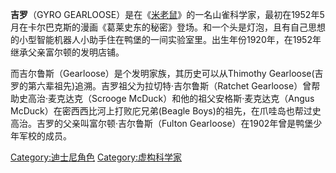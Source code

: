 '''吉罗'''（GYRO GEARLOOSE）是在《[[米老鼠|米老鼠]]》的一名山雀科学家，最初在1952年5月在卡尔巴克斯的漫画《葛莱史东的秘密》登场。和一个头是灯泡，且有自己思想的小型智能机器人小助手住在鸭堡的一间实验室里。出生年份1920年，在1952年继承父亲富尔顿的发明店铺。

而吉尔鲁斯（Gearloose）是个发明家族，其历史可以从Thimothy Gearloose(吉罗的第六辈祖先)追溯。吉罗祖父为拉切特·吉尔鲁斯（Ratchet Gearloose）曾帮助史高治·麦克达克（Scrooge McDuck）和他的祖父安格斯·麦克达克（Angus McDuck）在密西西比河上打败庀兄弟(Beagle Boys)的祖先，在爪哇岛也帮过史高治。吉罗的父亲叫富尔顿·吉尔鲁斯（Fulton Gearloose）在1902年曾是鸭堡少年军校的成员。
{{迪士尼角色}}
[[Category:迪士尼角色|Category:迪士尼角色]]
[[Category:虚构科学家|Category:虚构科学家]]